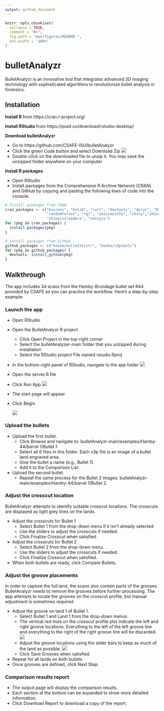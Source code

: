```yaml
---
output: github_document
---
```


<!-- README.md is generated from README.Rmd. Please edit that file -->

```r
knitr::opts_chunk$set(
  collapse = TRUE,
  comment = "#>",
  fig.path = "man/figures/README-",
  out.width = "100%"
)
```

# bulletAnalyzr

<!-- badges: start -->
<!-- badges: end -->

BulletAnalyzr is an innovative tool that integrates advanced 3D imaging technology with sophisticated algorithms to revolutionize bullet analysis in forensics.

## Installation

**Install R** from https://cran.r-project.org/

**Install RStudio** from https://posit.co/download/rstudio-desktop/

**Download bulletAnalyzr**
    
- Go to https://github.com/CSAFE-ISU/bulletAnalyzr
- Click the green Code button and select Download Zip ![](www/readme-download-bulletanalyzr.png)
- Double-click on the downloaded file to unzip it. You may save the unzipped folder anywhere on your computer

**Install R packages**
    
- Open RStudio
- Install packages from the Comprehensive R Archive Network (CRAN)  and GitHub by copying and pasting the following lines of code into the console. 
    
```r
# Install packages from CRAN
cran_packages <- c("bsicons", "bslib", "curl", "devtools", "dplyr", "DT", "ggplot2", "pagedown", 
                   "randomForest", "rgl", "sessioninfo", "shiny","shinyBS", 
                   "shinycssloaders", "shinyjs")
for (pkg in cran_packages) {
  install.packages(pkg)
}

# Install packages from GitHub
github_packages <- c("heike/bulletxtrctr", "heike/x3ptools")
for (pkg in github_packages) {
  devtools::install_github(pkg)
}
```
    

## Walkthrough

The app includes 3d scans from the Hamby-Brundage bullet set #44 provided by CSAFE so you can practice the workflow. Here’s a step-by-step example:

### Launch the app

- Open RStudio 
- Open the BulletAnalyzr R project
    - Click Open Project in the top-right corner
    - Select the bulletAnalyzer-main folder that you unzipped during installation
    - Select the RStudio project File named rstudio.Rproj
- In the bottom-right panel of RStudio, navigate to the app folder ![](www/readme-app-folder.png)
- Open the server.R file
- Click Run App ![](www/readme-run-app.png)
- The start page will appear
- Click Begin 

    ![](www/readme-welcome.png)


### Upload the bullets

- Upload the first bullet.
    - Click Browse and navigate to: bulletAnalyzr-main/examples/Hamby-44/barrel 1/Bullet 1
    - Select all 6 files in this folder. Each x3p file is an image of a bullet land engraved area.
    - Give the bullet a name (e.g., Bullet 1).
    - Add it to the Comparison List.
- Upload the second bullet.
    - Repeat the same process for the Bullet 2 images: bulletAnalyzr-main/examples/Hamby-44/barrel 1/Bullet 2.

### Adjust the crosscut location

BulletAnalyzr attempts to identify suitable crosscut locations. The crosscuts are displayed as light grey lines on the lands.

- Adjust the crosscuts for Bullet 1
    - Select Bullet 1 from the drop-down menu if it isn't already selected 
    - Use the sliders to adjust the crosscuts if needed.
    - Click Finalize Crosscut when satisfied.
- Adjust the crosscuts for Bullet 2
    - Select Bullet 2 from the drop-down menu.
    - Use the sliders to adjust the crosscuts if needed.
    - Click Finalize Crosscut when satisfied.
- When both bullets are ready, click Compare Bullets.

### Adjust the groove placements

In order to capture the full land, the scans also contain parts of the grooves. BulletAnalyzr needs to remove the grooves before further processing. The app attempts to locate the grooves on the crosscut profile, but manual adjustment is sometimes required. 

- Adjust the groove on land 1 of Bullet 1.
    - Select Bullet 1 and Land 1 from the drop-down menus.
    - The vertical red lines on the crosscut profile plot indicate the left and right groove locations. Everything to the left of the left groove line and everything to the right of the right groove line will be discarded. ![](www/readme-grooves1.png)
    - Adjust the groove locations using the slider bars to keep as much of the land as possible. ![](www/readme-grooves2.png)
    - Click Save Grooves when satisfied.
- Repeat for all lands on both bullets.
-	Once grooves are defined, click Next Step.

### Comparison results report

- The output page will display the comparison results.
- Each section at the bottom can be expanded to show more detailed information.
- Click Download Report to download a copy of the report.
